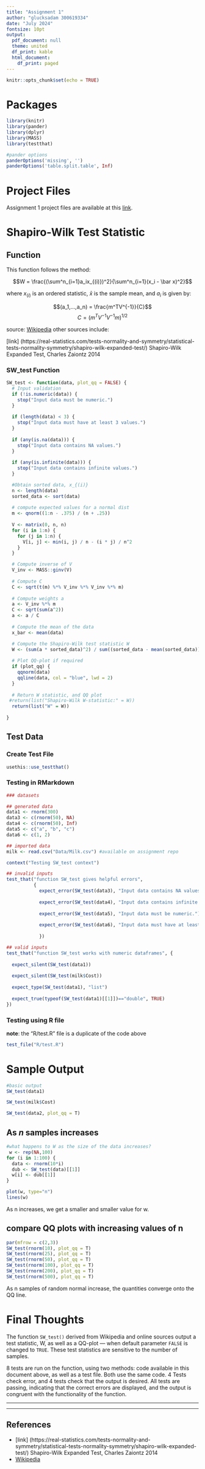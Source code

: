 ```yaml
---
title: "Assignment 1"
author: "glucksadam 300619334"
date: "July 2024"
fontsize: 10pt
output:
  pdf_document: null
  theme: united
  df_print: kable
  html_document:
    df_print: paged
---
```


```r
knitr::opts_chunk$set(echo = TRUE)
```

# Packages

```r
library(knitr)
library(pander)
library(dplyr)
library(MASS)
library(testthat)
```

<!-- Settings and Options -->
<!--  -  -->
<!--  - -->
<!--  -  -->

```r
#pander options
panderOptions('missing', '')
panderOptions('table.split.table', Inf)
```

# Project Files

Assignment 1 project files are available at this [link](https://github.com/adamglux/A1DATA501.git).

# Shapiro-Wilk Test Statistic 

## Function 

This function follows the method:

$$W = \frac{(\sum^n_{i=1}a_ix_{(i)})^2}{\sum^n_{i=1}(x_i - \bar x)^2}$$

where $x_{(i)}$ is an ordered statistic, $\bar x$ is the sample mean, and $a_i$ is given by: 

$$(a_1,...,a_n) = \frac{m^TV^{-1}}{C}$$
$$C = (m^TV^{-1}V^{-1}m)^{1/2}$$

source: [Wikipedia](https://en.wikipedia.org/wiki/Shapiro-Wilk_test)
other sources include: 

[link] (https://real-statistics.com/tests-normality-and-symmetry/statistical-tests-normality-symmetry/shapiro-wilk-expanded-test/) Shapiro-Wilk Expanded Test, Charles Zaiontz 2014

### SW_test Function

```r
SW_test <- function(data, plot_qq = FALSE) { 
  # Input validation
  if (!is.numeric(data)) {
    stop("Input data must be numeric.")
  }
  
  if (length(data) < 3) {
    stop("Input data must have at least 3 values.")
  }
  
  if (any(is.na(data))) {
    stop("Input data contains NA values.")
  }
  
  if (any(is.infinite(data))) {
    stop("Input data contains infinite values.")
  }

  #Obtain sorted data, x_{(i)}
  n <- length(data)
  sorted_data <- sort(data)
  
  # compute expected values for a normal dist
  m <- qnorm((1:n - .375) / (n + .25))
  
  V <- matrix(0, n, n)
  for (i in 1:n) {
    for (j in 1:n) {
      V[i, j] <- min(i, j) / n - (i * j) / n^2
    }
  }

  # Compute inverse of V
  V_inv <- MASS::ginv(V)
  
  # Compute C
  C <- sqrt(t(m) %*% V_inv %*% V_inv %*% m)
  
  # Compute weights a
  a <- V_inv %*% m
  C <- sqrt(sum(a^2))
  a <- a / C
  
  # Compute the mean of the data
  x_bar <- mean(data)

  # Compute the Shapiro-Wilk test statistic W
  W <- (sum(a * sorted_data)^2) / sum((sorted_data - mean(sorted_data))^2)
  
  # Plot QQ-plot if required
  if (plot_qq) {
    qqnorm(data)
    qqline(data, col = "blue", lwd = 2)
  }
  
  # Return W statistic, and QQ plot
 #return(list("Shapiro-Wilk W-statistic:" = W))
  return(list("W" = W))
  
}
```


## Test Data

### Create Test File

```r
usethis::use_testthat()
```

### Testing in RMarkdown

```r

### datasets

## generated data
data1 <- rnorm(300) 
data3 <- c(rnorm(50), NA)
data4 <- c(rnorm(50), Inf)
data5 <- c("a", "b", "c")
data6 <- c(1, 2)

## imported data
milk <- read.csv("Data/Milk.csv") #available on assignment repo

```


```r
context("Testing SW_test context")

## invalid inputs 
test_that("function SW_test gives helpful errors", 
          {
            expect_error(SW_test(data3), "Input data contains NA values.")
            
            expect_error(SW_test(data4), "Input data contains infinite values.")
            
            expect_error(SW_test(data5), "Input data must be numeric.")
            
            expect_error(SW_test(data6), "Input data must have at least 3 values.")
            
            })

## valid inputs
test_that("function SW_test works with numeric dataframes", {
  
  expect_silent(SW_test(data1))
  
  expect_silent(SW_test(milk$Cost))
  
  expect_type(SW_test(data1), "list")
  
  expect_true(typeof(SW_test(data1)[[1]])=="double", TRUE)
})

```

### Testing using R file

**note**: the "R/test.R" file is a duplicate of the code above

```r
test_file("R/test.R")
```


# Sample Output 

```r
#basic output
SW_test(data1)

SW_test(milk$Cost)
```

```r
SW_test(data2, plot_qq = T)
```


## As *n* samples increases

```r


#what happens to W as the size of the data increases? 
 w <- rep(NA,100)
for (i in 1:100) {
  data <- rnorm(10*i)
  dub <- SW_test(data)[[1]]
  w[i] <- dub[[1]]
}

plot(w, type="n")
lines(w)
```

As n increases, we get a smaller and smaller value for w. 

## compare QQ plots with increasing values of n

```r

par(mfrow = c(2,3))
SW_test(rnorm(10), plot_qq = T)
SW_test(rnorm(25), plot_qq = T)
SW_test(rnorm(50), plot_qq = T)
SW_test(rnorm(100), plot_qq = T)
SW_test(rnorm(200), plot_qq = T)
SW_test(rnorm(500), plot_qq = T)
```
As n samples of random normal increase, the quantities converge onto the QQ line. 

# Final Thoughts

The function `SW_test()` derived from Wikipedia and online sources output a test statistic, W, as well as a QQ-plot — when default parameter `FALSE` is changed to `TRUE`. These test statistics are sensitive to the number of samples. 

8 tests are run on the function, using two methods: code available in this document above, as well as a test file. Both use the same code. 4 Tests check error, and 4 tests check that the output is desired. All tests are passing, indicating that the correct errors are displayed, and the output is congruent with the functionality of the function.  



_____


\begin{center}
End of Assignment 1, DATA501

\end{center}

_____

## References

- [link] (https://real-statistics.com/tests-normality-and-symmetry/statistical-tests-normality-symmetry/shapiro-wilk-expanded-test/) Shapiro-Wilk Expanded Test, Charles Zaiontz 2014
- [Wikipedia](https://en.wikipedia.org/wiki/Shapiro-Wilk_test)

